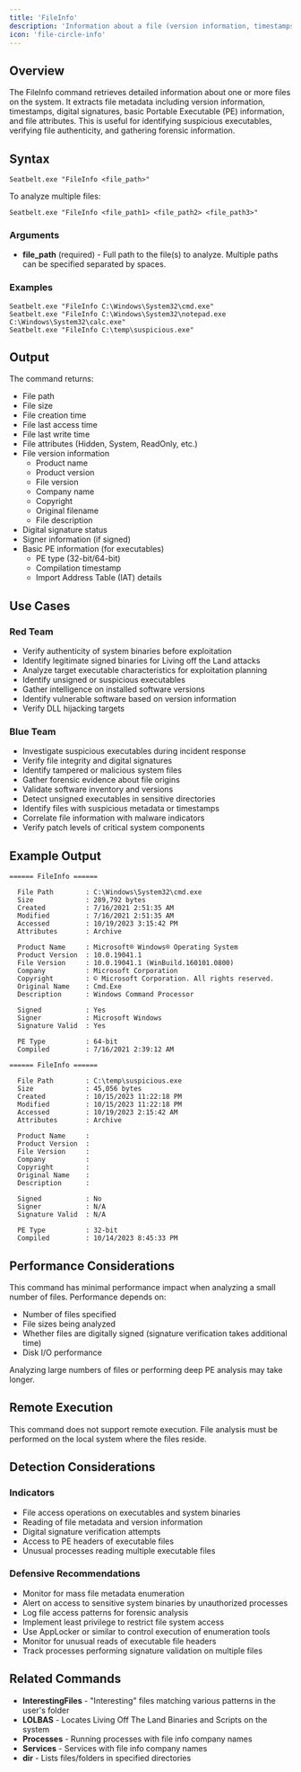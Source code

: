 ```yaml
---
title: 'FileInfo'
description: 'Information about a file (version information, timestamps, basic PE info, etc. argument(s) == file path(s)'
icon: 'file-circle-info'
---
```


## Overview

The FileInfo command retrieves detailed information about one or more files on the system. It extracts file metadata including version information, timestamps, digital signatures, basic Portable Executable (PE) information, and file attributes. This is useful for identifying suspicious executables, verifying file authenticity, and gathering forensic information.

## Syntax

```
Seatbelt.exe "FileInfo <file_path>"
```

To analyze multiple files:

```
Seatbelt.exe "FileInfo <file_path1> <file_path2> <file_path3>"
```

### Arguments

- **file_path** (required) - Full path to the file(s) to analyze. Multiple paths can be specified separated by spaces.

### Examples

```
Seatbelt.exe "FileInfo C:\Windows\System32\cmd.exe"
Seatbelt.exe "FileInfo C:\Windows\System32\notepad.exe C:\Windows\System32\calc.exe"
Seatbelt.exe "FileInfo C:\temp\suspicious.exe"
```

## Output

The command returns:
- File path
- File size
- File creation time
- File last access time
- File last write time
- File attributes (Hidden, System, ReadOnly, etc.)
- File version information
  - Product name
  - Product version
  - File version
  - Company name
  - Copyright
  - Original filename
  - File description
- Digital signature status
- Signer information (if signed)
- Basic PE information (for executables)
  - PE type (32-bit/64-bit)
  - Compilation timestamp
  - Import Address Table (IAT) details

## Use Cases

### Red Team
- Verify authenticity of system binaries before exploitation
- Identify legitimate signed binaries for Living off the Land attacks
- Analyze target executable characteristics for exploitation planning
- Identify unsigned or suspicious executables
- Gather intelligence on installed software versions
- Identify vulnerable software based on version information
- Verify DLL hijacking targets

### Blue Team
- Investigate suspicious executables during incident response
- Verify file integrity and digital signatures
- Identify tampered or malicious system files
- Gather forensic evidence about file origins
- Validate software inventory and versions
- Detect unsigned executables in sensitive directories
- Identify files with suspicious metadata or timestamps
- Correlate file information with malware indicators
- Verify patch levels of critical system components

## Example Output

```
====== FileInfo ======

  File Path        : C:\Windows\System32\cmd.exe
  Size             : 289,792 bytes
  Created          : 7/16/2021 2:51:35 AM
  Modified         : 7/16/2021 2:51:35 AM
  Accessed         : 10/19/2023 3:15:42 PM
  Attributes       : Archive

  Product Name     : Microsoft® Windows® Operating System
  Product Version  : 10.0.19041.1
  File Version     : 10.0.19041.1 (WinBuild.160101.0800)
  Company          : Microsoft Corporation
  Copyright        : © Microsoft Corporation. All rights reserved.
  Original Name    : Cmd.Exe
  Description      : Windows Command Processor

  Signed           : Yes
  Signer           : Microsoft Windows
  Signature Valid  : Yes

  PE Type          : 64-bit
  Compiled         : 7/16/2021 2:39:12 AM

====== FileInfo ======

  File Path        : C:\temp\suspicious.exe
  Size             : 45,056 bytes
  Created          : 10/15/2023 11:22:18 PM
  Modified         : 10/15/2023 11:22:18 PM
  Accessed         : 10/19/2023 2:15:42 AM
  Attributes       : Archive

  Product Name     :
  Product Version  :
  File Version     :
  Company          :
  Copyright        :
  Original Name    :
  Description      :

  Signed           : No
  Signer           : N/A
  Signature Valid  : N/A

  PE Type          : 32-bit
  Compiled         : 10/14/2023 8:45:33 PM
```

## Performance Considerations

This command has minimal performance impact when analyzing a small number of files. Performance depends on:
- Number of files specified
- File sizes being analyzed
- Whether files are digitally signed (signature verification takes additional time)
- Disk I/O performance

Analyzing large numbers of files or performing deep PE analysis may take longer.

## Remote Execution

This command does not support remote execution. File analysis must be performed on the local system where the files reside.

## Detection Considerations

### Indicators
- File access operations on executables and system binaries
- Reading of file metadata and version information
- Digital signature verification attempts
- Access to PE headers of executable files
- Unusual processes reading multiple executable files

### Defensive Recommendations
- Monitor for mass file metadata enumeration
- Alert on access to sensitive system binaries by unauthorized processes
- Log file access patterns for forensic analysis
- Implement least privilege to restrict file system access
- Use AppLocker or similar to control execution of enumeration tools
- Monitor for unusual reads of executable file headers
- Track processes performing signature validation on multiple files

## Related Commands

- **InterestingFiles** - "Interesting" files matching various patterns in the user's folder
- **LOLBAS** - Locates Living Off The Land Binaries and Scripts on the system
- **Processes** - Running processes with file info company names
- **Services** - Services with file info company names
- **dir** - Lists files/folders in specified directories
